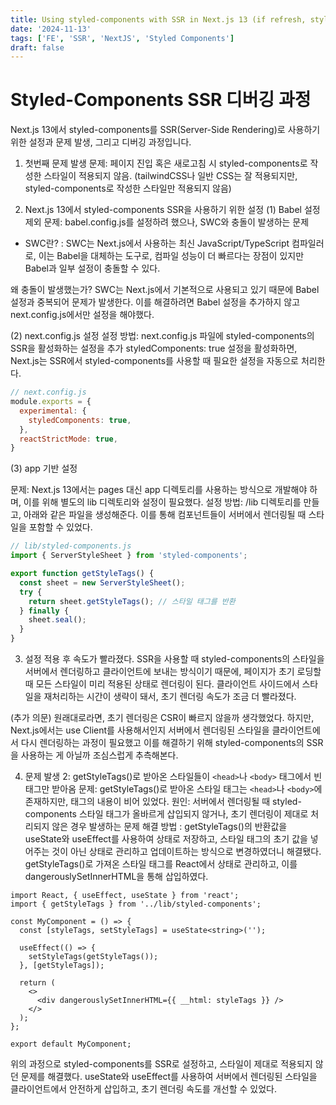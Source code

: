 ```yaml
---
title: Using styled-components with SSR in Next.js 13 (if refresh, styles are not applied in the first time)
date: '2024-11-13'
tags: ['FE', 'SSR', 'NextJS', 'Styled Components']
draft: false
---
```

# Styled-Components SSR 디버깅 과정

Next.js 13에서 styled-components를 SSR(Server-Side Rendering)로 사용하기 위한 설정과 문제 발생, 그리고 디버깅 과정입니다.

1. 첫번째 문제 발생
문제: 페이지 진입 혹은 새로고침 시 styled-components로 작성한 스타일이 적용되지 않음.
(tailwindCSS나 일반 CSS는 잘 적용되지만, styled-components로 작성한 스타일만 적용되지 않음)

2. Next.js 13에서 styled-components SSR을 사용하기 위한 설정
(1) Babel 설정 제외
문제: babel.config.js를 설정하려 했으나, SWC와 충돌이 발생하는 문제

- SWC란?
: SWC는 Next.js에서 사용하는 최신 JavaScript/TypeScript 컴파일러로, 이는 Babel을 대체하는 도구로, 컴파일 성능이 더 빠르다는 장점이 있지만 Babel과 일부 설정이 충돌할 수 있다.

왜 충돌이 발생했는가?
SWC는 Next.js에서 기본적으로 사용되고 있기 때문에 Babel 설정과 중복되어 문제가 발생한다. 이를 해결하려면 Babel 설정을 추가하지 않고 next.config.js에서만 설정을 해야했다.

(2) next.config.js 설정
설정 방법: next.config.js 파일에 styled-components의 SSR을 활성화하는 설정을 추가
styledComponents: true 설정을 활성화하면, Next.js는 SSR에서 styled-components를 사용할 때 필요한 설정을 자동으로 처리한다.

```js
// next.config.js
module.exports = {
  experimental: {
    styledComponents: true,
  },
  reactStrictMode: true,
}
```

(3) app 기반 설정

문제: Next.js 13에서는 pages 대신 app 디렉토리를 사용하는 방식으로 개발해야 하며, 이를 위해 별도의 lib 디렉토리와 설정이 필요했다.
설정 방법: /lib 디렉토리를 만들고, 아래와 같은 파일을 생성해준다. 이를 통해 컴포넌트들이 서버에서 렌더링될 때 스타일을 포함할 수 있었다.

```js
// lib/styled-components.js
import { ServerStyleSheet } from 'styled-components';

export function getStyleTags() {
  const sheet = new ServerStyleSheet();
  try {
    return sheet.getStyleTags(); // 스타일 태그를 반환
  } finally {
    sheet.seal();
  }
}
```
3. 설정 적용 후 속도가 빨라졌다.
SSR을 사용할 때 styled-components의 스타일을 서버에서 렌더링하고 클라이언트에 보내는 방식이기 때문에, 페이지가 초기 로딩할 때 모든 스타일이 미리 적용된 상태로 렌더링이 된다.
클라이언트 사이드에서 스타일을 재처리하는 시간이 생략이 돼서, 초기 렌더링 속도가 조금 더 빨라졌다.

(추가 의문) 원래대로라면, 초기 렌더링은 CSR이 빠르지 않을까 생각했었다.
하지만, Next.js에서는 use Client를 사용해서인지 서버에서 렌더링된 스타일을 클라이언트에서 다시 렌더링하는 과정이 필요했고
이를 해결하기 위해 styled-components의 SSR을 사용하는 게 아닐까 조심스럽게 추측해본다.

4. 문제 발생 2: getStyleTags()로 받아온 스타일들이 `<head>`나 `<body>` 태그에서 빈 태그만 받아옴
문제: getStyleTags()로 받아온 스타일 태그는 `<head>`나 `<body>`에 존재하지만, 태그의 내용이 비어 있었다.
원인: 서버에서 렌더링될 때 styled-components 스타일 태그가 올바르게 삽입되지 않거나, 초기 렌더링이 제대로 처리되지 않은 경우 발생하는 문제
해결 방법
: getStyleTags()의 반환값을 useState와 useEffect를 사용하여 상태로 저장하고, 스타일 태그의 초기 값을 넣어주는 것이 아닌 상태로 관리하고 업데이트하는 방식으로 변경하였더니 해결됐다.
getStyleTags()로 가져온 스타일 태그를 React에서 상태로 관리하고, 이를 dangerouslySetInnerHTML을 통해 삽입하였다.

``` tsx
import React, { useEffect, useState } from 'react';
import { getStyleTags } from '../lib/styled-components';

const MyComponent = () => {
  const [styleTags, setStyleTags] = useState<string>('');

  useEffect(() => {
    setStyleTags(getStyleTags());
  }, [getStyleTags]);

  return (
    <>
      <div dangerouslySetInnerHTML={{ __html: styleTags }} />
    </>
  );
};

export default MyComponent;

```

위의 과정으로 styled-components를 SSR로 설정하고, 스타일이 제대로 적용되지 않던 문제를 해결했다.
useState와 useEffect를 사용하여 서버에서 렌더링된 스타일을 클라이언트에서 안전하게 삽입하고, 초기 렌더링 속도를 개선할 수 있었다.
